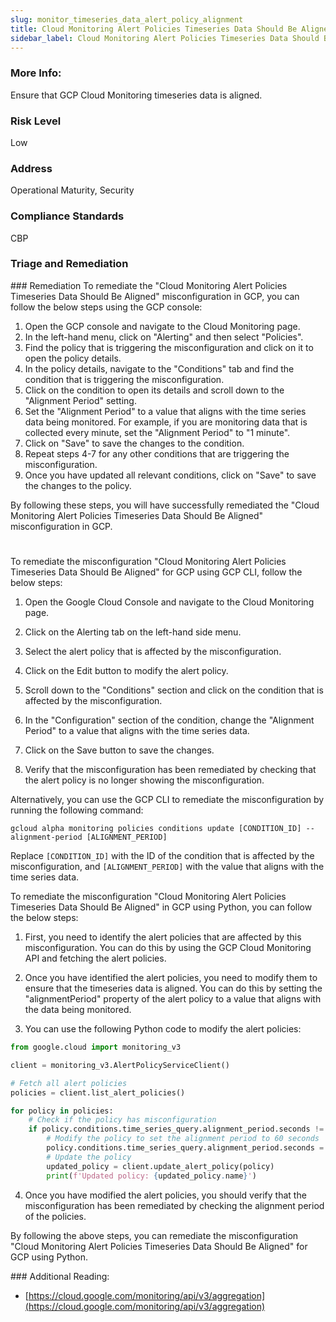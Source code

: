 ```yaml
---
slug: monitor_timeseries_data_alert_policy_alignment
title: Cloud Monitoring Alert Policies Timeseries Data Should Be Aligned
sidebar_label: Cloud Monitoring Alert Policies Timeseries Data Should Be Aligned
---
```


### More Info:

Ensure that GCP Cloud Monitoring timeseries data is aligned.

### Risk Level

Low

### Address

Operational Maturity, Security

### Compliance Standards

CBP


### Triage and Remediation
<Tabs>
<Tab title='Remediation'>
### Remediation

<AccordionGroup>
<Accordion title='Using Console' defaultOpen='true'>
To remediate the "Cloud Monitoring Alert Policies Timeseries Data Should Be Aligned" misconfiguration in GCP, you can follow the below steps using the GCP console:

1. Open the GCP console and navigate to the Cloud Monitoring page.
2. In the left-hand menu, click on "Alerting" and then select "Policies".
3. Find the policy that is triggering the misconfiguration and click on it to open the policy details.
4. In the policy details, navigate to the "Conditions" tab and find the condition that is triggering the misconfiguration.
5. Click on the condition to open its details and scroll down to the "Alignment Period" setting.
6. Set the "Alignment Period" to a value that aligns with the time series data being monitored. For example, if you are monitoring data that is collected every minute, set the "Alignment Period" to "1 minute".
7. Click on "Save" to save the changes to the condition.
8. Repeat steps 4-7 for any other conditions that are triggering the misconfiguration.
9. Once you have updated all relevant conditions, click on "Save" to save the changes to the policy.

By following these steps, you will have successfully remediated the "Cloud Monitoring Alert Policies Timeseries Data Should Be Aligned" misconfiguration in GCP.

#
</Accordion>

<Accordion title='Using CLI'>
To remediate the misconfiguration "Cloud Monitoring Alert Policies Timeseries Data Should Be Aligned" for GCP using GCP CLI, follow the below steps:

1. Open the Google Cloud Console and navigate to the Cloud Monitoring page.

2. Click on the Alerting tab on the left-hand side menu.

3. Select the alert policy that is affected by the misconfiguration.

4. Click on the Edit button to modify the alert policy.

5. Scroll down to the "Conditions" section and click on the condition that is affected by the misconfiguration.

6. In the "Configuration" section of the condition, change the "Alignment Period" to a value that aligns with the time series data.

7. Click on the Save button to save the changes.

8. Verify that the misconfiguration has been remediated by checking that the alert policy is no longer showing the misconfiguration.

Alternatively, you can use the GCP CLI to remediate the misconfiguration by running the following command:

```
gcloud alpha monitoring policies conditions update [CONDITION_ID] --alignment-period [ALIGNMENT_PERIOD]
```

Replace `[CONDITION_ID]` with the ID of the condition that is affected by the misconfiguration, and `[ALIGNMENT_PERIOD]` with the value that aligns with the time series data.
</Accordion>

<Accordion title='Using Python'>
To remediate the misconfiguration "Cloud Monitoring Alert Policies Timeseries Data Should Be Aligned" in GCP using Python, you can follow the below steps:

1. First, you need to identify the alert policies that are affected by this misconfiguration. You can do this by using the GCP Cloud Monitoring API and fetching the alert policies.

2. Once you have identified the alert policies, you need to modify them to ensure that the timeseries data is aligned. You can do this by setting the "alignmentPeriod" property of the alert policy to a value that aligns with the data being monitored.

3. You can use the following Python code to modify the alert policies:

```python
from google.cloud import monitoring_v3

client = monitoring_v3.AlertPolicyServiceClient()

# Fetch all alert policies
policies = client.list_alert_policies()

for policy in policies:
    # Check if the policy has misconfiguration
    if policy.conditions.time_series_query.alignment_period.seconds != 60:
        # Modify the policy to set the alignment period to 60 seconds
        policy.conditions.time_series_query.alignment_period.seconds = 60
        # Update the policy
        updated_policy = client.update_alert_policy(policy)
        print(f'Updated policy: {updated_policy.name}')
```

4. Once you have modified the alert policies, you should verify that the misconfiguration has been remediated by checking the alignment period of the policies.

By following the above steps, you can remediate the misconfiguration "Cloud Monitoring Alert Policies Timeseries Data Should Be Aligned" for GCP using Python.
</Accordion>

</AccordionGroup>
</Tab>
</Tabs>
### Additional Reading:

- [https://cloud.google.com/monitoring/api/v3/aggregation](https://cloud.google.com/monitoring/api/v3/aggregation) 

